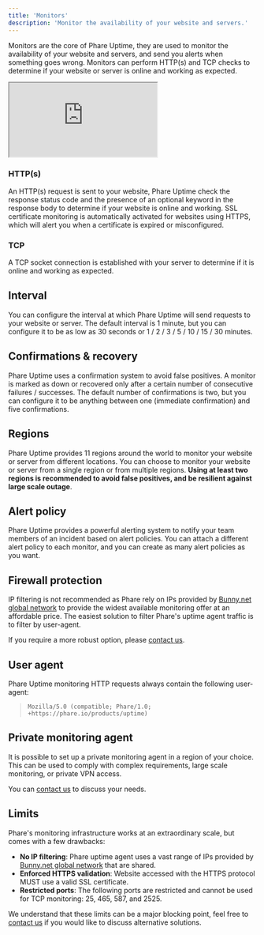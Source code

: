 ```yaml
---
title: 'Monitors'
description: 'Monitor the availability of your website and servers.'
---
```


Monitors are the core of Phare Uptime, they are used to monitor the availability of your website and servers, and send you alerts when something goes wrong. Monitors can perform HTTP(s) and TCP checks to determine if your website or server is online and working as expected.

<Frame type="glass">
    <div style={{position: 'relative', width: '100%', 'padding-top': '56.25%'}}>
        <iframe
            src="https://iframe.mediadelivery.net/embed/238508/2f903d7c-82ae-490b-a37c-9e6e7bcf446b?autoplay=false&loop=true&muted=true&preload=true&responsive=true"
            loading="lazy"
            allow="accelerometer;gyroscope;autoplay;encrypted-media;picture-in-picture;fullscreen"
            style={{border: 0, position: 'absolute', top: 0, height: '100%', width: '100%'}}
        ></iframe>
    </div>
</Frame>

### HTTP(s)

An HTTP(s) request is sent to your website, Phare Uptime check the response status code and the presence of an optional keyword in the response body to determine if your website is online and working. SSL certificate monitoring is automatically activated for websites using HTTPS, which will alert you when a certificate is expired or misconfigured.

### TCP

A TCP socket connection is established with your server to determine if it is online and working as expected.

## Interval

You can configure the interval at which Phare Uptime will send requests to your website or server. The default interval is 1 minute, but you can configure it to be as low as 30 seconds or 1 / 2 / 3 / 5 / 10 / 15 / 30 minutes.

## Confirmations & recovery

Phare Uptime uses a confirmation system to avoid false positives.
A monitor is marked as down or recovered only after a certain number of consecutive failures / successes.
The default number of confirmations is two, but you can configure it to be anything between one (immediate confirmation) and five confirmations.

## Regions

Phare Uptime provides 11 regions around the world to monitor your website or server from different locations. You can choose to monitor your website or server from a single region or from multiple regions. **Using at least two regions is recommended to avoid false positives, and be resilient against large scale outage**.

## Alert policy

Phare Uptime provides a powerful alerting system to notify your team members of an incident based on alert policies. You can attach a different alert policy to each monitor, and you can create as many alert policies as you want.

## Firewall protection

IP filtering is not recommended as Phare rely on IPs provided by [Bunny.net global network](https://bunnycdn.com/api/system/edgeserverlist) to provide the widest available monitoring offer at an affordable price. The easiest solution to filter Phare's uptime agent traffic is to filter by user-agent.

If you require a more robust option, please [contact us](mailto:support@phare.io).

## User agent

Phare Uptime monitoring HTTP requests always contain the following user-agent:

> `Mozilla/5.0 (compatible; Phare/1.0; +https://phare.io/products/uptime)`

## Private monitoring agent

It is possible to set up a private monitoring agent in a region of your choice. This can be used to comply with complex requirements, large scale monitoring, or private VPN access.

You can [contact us](mailto:support@phare.io) to discuss your needs.

## Limits

Phare's monitoring infrastructure works at an extraordinary scale, but comes with a few drawbacks:

- **No IP filtering**: Phare uptime agent uses a vast range of IPs provided by [Bunny.net global network](https://bunnycdn.com/api/system/edgeserverlist) that are shared.
- **Enforced HTTPS validation**: Website accessed with the HTTPS protocol MUST use a valid SSL certificate.
- **Restricted ports**: The following ports are restricted and cannot be used for TCP monitoring: 25, 465, 587, and 2525.

We understand that these limits can be a major blocking point, feel free to [contact us](mailto:support@phare.io) if you would like to discuss alternative solutions.
